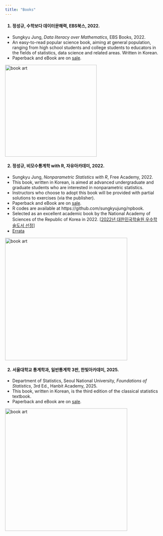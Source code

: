```yaml
---
title: "Books"
--- 
```


<h4 id="dataliteracy">1. 정성규, **수학보다 데이터문해력**, EBS북스, 2022.</h4>

  -  Sungkyu Jung, *Data literacy over Mathematics*, EBS Books, 2022.
  - An easy-to-read popular science book, aiming at general population, ranging from high school students and college students to educators in the fields of statistics, data science and related areas. Written in Korean.
   - Paperback and eBook are on [sale](https://product.kyobobook.co.kr/detail/S000200243265).
   
<img src="pictures/dataliteracy_bookcover_sm.jpg" alt="book art" width="300"/>
 

<h4 id="npbook">2. 정성규, **비모수통계학 with R**, 자유아카데미, 2022. </h4>

  - Sungkyu Jung, *Nonparametric Statistics with R*, Free Academy, 2022.
  - This book, written in Korean, is aimed at advanced undergraduate and graduate students who are interested in nonparametric statistics. 
  - Instructors who choose to adopt this book will be provided with partial solutions to exercises (via the publisher).
   - Paperback and eBook are on [sale](https://product.kyobobook.co.kr/detail/S000001762578).
  - R codes are available at https://github.com/sungkyujung/npbook.
  - Selected as an excellent academic book by the National Academy of Sciences of the Republic of Korea in 2022. [[2022년 대한민국학술원 우수학술도서 선정](https://www.nas.go.kr/page/597aae5e-21c4-11ec-8e17-001e6746f4e8?ac=view&post=cb677d85-6ce9-475f-ba62-55ded25d7041&bbs_reg=&search_type=&search_text=&page=1)]
  - [Errata](./papers/npbook_errata.pdf)
    
<img src="pictures/npbook_promotion.jpg" alt="book art" width="400"/>


<h4 id="FoS">2. 서울대학교 통계학과, **일반통계학** 3판, 한빛아카데미, 2025. </h4>

  - Department of Statistics, Seoul National University, *Foundations of Statistics*, 3rd Ed., Hanbit Academy, 2025.
  - This book, written in Korean, is the third edition of the classical statistics textbook. 
   - Paperback and eBook are on [sale](https://product.kyobobook.co.kr/detail/S000215917049). 
    
<img src="pictures/9791173400254.jpg" alt="book art" width="400"/>

